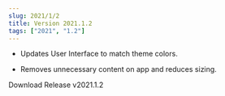 ```yaml
---
slug: 2021/1/2
title: Version 2021.1.2
tags: ["2021", "1.2"]
---
```




* Updates User Interface to match theme colors.

* Removes unnecessary content on app and reduces sizing.

<div className={styles.buttons}>
    <Link
    className="button button--primary button--lg"
    to="https://github.com/fross123/csv_to_qlab/releases/download/v2021.1.2/CSV-To-QLab.dmg">
    Download Release v2021.1.2
    </Link>
</div>